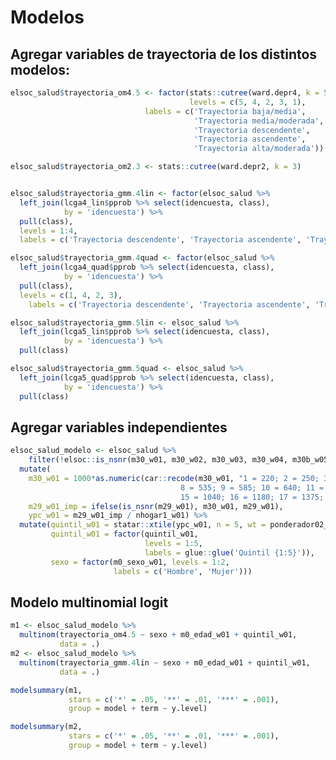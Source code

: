 
# Modelos


## Agregar variables de trayectoria de los distintos modelos: {-}

```r
elsoc_salud$trayectoria_om4.5 <- factor(stats::cutree(ward.depr4, k = 5),
                                        levels = c(5, 4, 2, 3, 1),
                              labels = c('Trayectoria baja/media',
                                         'Trayectoria media/moderada',
                                         'Trayectoria descendente',
                                         'Trayectoria ascendente',
                                         'Trayectoria alta/moderada'))

elsoc_salud$trayectoria_om2.3 <- stats::cutree(ward.depr2, k = 3)


elsoc_salud$trayectoria_gmm.4lin <- factor(elsoc_salud %>% 
  left_join(lcga4_lin$pprob %>% select(idencuesta, class),
            by = 'idencuesta') %>%
  pull(class),
  levels = 1:4,
  labels = c('Trayectoria descendente', 'Trayectoria ascendente', 'Trayectoria media estable', 'Trayectoria baja estable'))

elsoc_salud$trayectoria_gmm.4quad <- factor(elsoc_salud %>% 
  left_join(lcga4_quad$pprob %>% select(idencuesta, class),
            by = 'idencuesta') %>%
  pull(class),
  levels = c(1, 4, 2, 3),
    labels = c('Trayectoria descendente', 'Trayectoria ascendente', 'Trayectoria media estable', 'Trayectoria baja estable'))

elsoc_salud$trayectoria_gmm.5lin <- elsoc_salud %>% 
  left_join(lcga5_lin$pprob %>% select(idencuesta, class),
            by = 'idencuesta') %>%
  pull(class)

elsoc_salud$trayectoria_gmm.5quad <- elsoc_salud %>% 
  left_join(lcga5_quad$pprob %>% select(idencuesta, class),
            by = 'idencuesta') %>%
  pull(class)
```

## Agregar variables independientes {-}

```r

elsoc_salud_modelo <- elsoc_salud %>% 
    filter(!elsoc::is_nsnr(m30_w01, m30_w02, m30_w03, m30_w04, m30b_w05)) %>% 
  mutate(
    m30_w01 = 1000*as.numeric(car::recode(m30_w01, "1 = 220; 2 = 250; 3 = 305; 4 = 355; 5 = 400; 6 = 445; 7 = 490; 
                                      8 = 535; 9 = 585; 10 = 640; 11 = 700; 12 = 765; 13 = 845; 14 = 935;
                                      15 = 1040; 16 = 1180; 17 = 1375; 18 = 1670; 19 = 2275; 20 = 2700; NA = NA")),
    m29_w01_imp = ifelse(is_nsnr(m29_w01), m30_w01, m29_w01),
    ypc_w01 = m29_w01_imp / nhogar1_w01) %>%  
  mutate(quintil_w01 = statar::xtile(ypc_w01, n = 5, wt = ponderador02_w01),
         quintil_w01 = factor(quintil_w01,
                              levels = 1:5,
                              labels = glue::glue('Quintil {1:5}')),
         sexo = factor(m0_sexo_w01, levels = 1:2,
                       labels = c('Hombre', 'Mujer')))


```

## Modelo multinomial logit

```r


m1 <- elsoc_salud_modelo %>%
  multinom(trayectoria_om4.5 ~ sexo + m0_edad_w01 + quintil_w01,
           data = .) 
m2 <- elsoc_salud_modelo %>%
  multinom(trayectoria_gmm.4lin ~ sexo + m0_edad_w01 + quintil_w01,
           data = .) 

modelsummary(m1,
             stars = c('*' = .05, '**' = .01, '***' = .001),
             group = model + term ~ y.level)

modelsummary(m2,
             stars = c('*' = .05, '**' = .01, '***' = .001),
             group = model + term ~ y.level)

```

